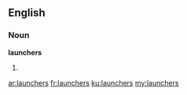 ==English==

===Noun===
'''launchers'''

# {{plural of|[[launcher]]}}

[[ar:launchers]]
[[fr:launchers]]
[[ku:launchers]]
[[my:launchers]]